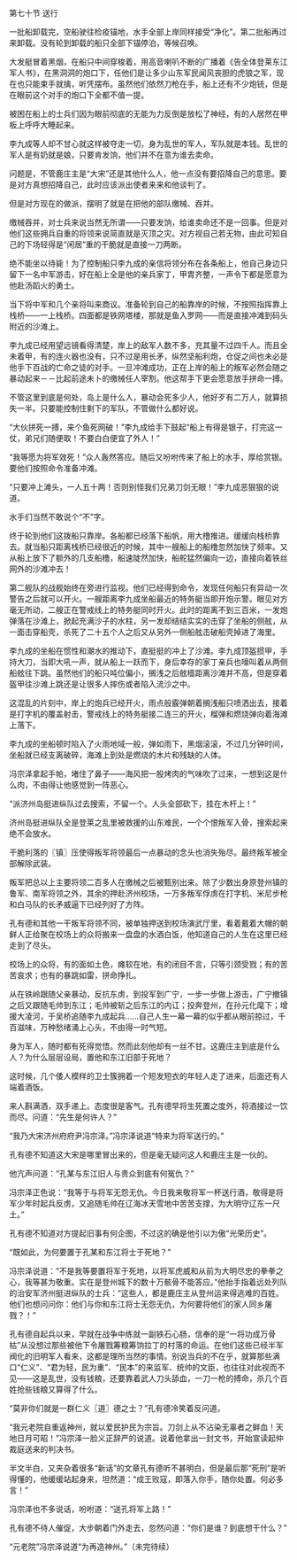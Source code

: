 

第七十节 送行

一批船卸载完，空船驶往检疫锚地，水手全部上岸同样接受“净化”。第二批船再过来卸载。没有轮到卸载的船只全部下锚停泊，等候召唤。

大发艇冒着黑烟，在船只中间穿梭着，用高音喇叭不断的广播着《告全体登莱东江军人书》，在黑洞洞的炮口下，任他们是让多少山东军民闻风丧胆的虎狼之军，现在也只能束手就擒，听凭摆布。虽然他们依然刀枪在手，船上还有不少炮铳，但是在眼前这个对手的炮口下全都不值一提。

被困在船上的士兵们因为眼前彻底的无能为力反倒是放松了神经，有的人居然在甲板上呼呼大睡起来。

李九成等人却不甘心就这样被夺走一切，身为乱世的军人，军队就是本钱。乱世的军人是有奶就是娘，只要肯发饷，他们并不在意为谁去卖命。

问题是，不管鹿庄主是“大宋”还是其他什么人，他一点没有要招降自己的意思。要是对方真想招降自己，此时应该派出使者来来和他谈判了。

但是对方现在的做派，摆明了就是在把他的部队缴械、吞并。

缴械吞并，对士兵来说当然无所谓――只要发饷，给谁卖命还不是一回事。但是对他们这些拥兵自重的将领来说简直就是灭顶之灾。对方视自己若无物，由此可知自己的下场轻得是“闲居”重的干脆就是直接一刀两断。

绝不能坐以待毙！为了控制船只李九成的亲信将领分布在各条船上，他自己身边只留下一名中军游击，好在船上全是他的亲兵家丁，甲胄齐整，一声令下都是愿意为他赴汤蹈火的勇士。

当下将中军和几个亲将叫来商议。准备轮到自己的船靠岸的时候，不按照指挥靠上栈桥――一上栈桥。四面都是铁网塔楼，那就是鱼入罗网――而是直接冲滩到码头附近的沙滩上。

李九成已经用望远镜看得清楚，岸上的敌军人数不多，充其量不过四千人。而且全未着甲，有的连火器也没有，只不过是用长矛，纵然坚船利炮，仓促之间也未必是他手下百战的亡命之徒的对手。一旦冲滩成功，正在上岸的船上的叛军必然会随之暴动起来－－比起前途未卜的缴械任人宰割。他这帮手下更会愿意放手拼命一搏。

不管这里到底是何处，岛上是什么人，暴动会死多少人，他好歹有二万人，就算损失一半。只要能控制住剩下的军队，不管做什么都好说。

“大伙拼死一搏，来个鱼死网破！”李九成给手下鼓起“船上有得是银子，打完这一仗，弟兄们随便取！不要白白便宜了外人！”

“我等愿为将军效死！”众人轰然答应。随后又吩咐传来了船上的水手，厚给赏银。要他们按照命令准备冲滩。

“只要冲上滩头，一人五十两！否则别怪我们兄弟刀剑无眼！”李九成恶狠狠的说道。

水手们当然不敢说个“不”字。

终于轮到他们这拨船只靠岸。各船都已经落下船帆，用大橹推进。缓缓向栈桥靠去。就当船只距离栈桥已经很近的时候，其中一艘船上的船橹忽然加快了频率。又从船上放下了额外的几支船橹，船速陡然加快，船舵猛然偏向一边，直接向着铁丝网外的沙滩冲去！

第二舰队的战舰始终在旁进行监视。他们已经得到命令，发现任何船只有异动一次警告之后就可以开火。一艘距离李九成坐船最近的特务艇当即开炮示警。眼见对方毫无所动，二艘正在警戒线上的特务艇同时开火。此时的距离不到三百米，一发炮弹落在沙滩上，掀起充满沙子的水柱，另一发却结结实实的击穿了坐船的侧舷，从一面击穿船壳，杀死了二十五个人之后又从另外一侧船舷击破船壳掉进了海里。

李九成的坐船在惯性和潮水的推动下，直挺挺的冲上了沙滩。李九成顶盔掼甲，手持大刀，当即大吼一声，就从船上一跃而下，身后幸存的家丁亲兵也嚎叫着从两侧船舷往下跳。虽然他们的船只吨位偏小，搁浅之后舷樯距离沙滩并不高，但是穿着盔甲往沙滩上跳还是让很多人摔伤或者陷入流沙之中。

这混乱的片刻中，岸上的炮兵已经开火，雨点般霰弹朝着搁浅船只喷洒出去，接着是打字机的覆盖射击，警戒线上的特务艇接二连三的开火，榴弹和燃烧弹向着海滩上落下。

李九成的坐船顿时陷入了火雨地域一般，弹如雨下，黑烟滚滚，不过几分钟时间，坐船就已经支离破碎，海滩上到处是燃烧的木片和残缺的人体。

冯宗泽拿起手帕，堵住了鼻子――海风把一股烤肉的气味吹了过来，一想到这是什么肉，不由得让他感觉到一阵恶心。

“派济州岛挺进纵队过去搜索，不留一个。人头全部砍下，挂在木杆上！”

济州岛挺进纵队全是登莱之乱里被救援的山东难民，一个个恨叛军入骨，搜索起来绝不会放水。

干脆利落的〖镇〗压使得叛军将领最后一点暴动的念头也消失殆尽。最终叛军被全部解除武装。

叛军把总以上主要将领二百多人在缴械之后被甄别出来。除了少数出身原登州镇的鲁军、南军将领之外，其余的押赴济州校场，一万多叛军俘虏在打字机、米尼步枪和白马队的长矛威逼下已经列好了方阵。

孔有德和其他一干叛军将领不同，被单独押送到校场演武厅里，看着戴着大帽的朝鲜人正给聚在校场上的众将搬来一盘盘的水酒白饭，他知道自己的人生在这里已经走到了尽头。

校场上的众将，有的面如土色，瘫软在地，有的闭目不言，只等引颈受戮；有的苦苦哀求；也有的暴跳如雷，拼命挣扎。

从在铁岭跟随父亲暴动，反抗东虏，到投军到广宁，一步一步做上游击，广宁撤镇之后又跟随毛帅到东江；毛帅被斩之后东江的内讧；投奔登州，在孙元化麾下；增援大凌河，于吴桥追随李九成起兵……自己人生一幕一幕的似乎都从眼前掠过，千百滋味，万种愁绪涌上心头，不由得一时气短。

身为军人，随时都有死得觉悟。然而此刻他却有一丝不甘。这鹿庄主到底是什么人？为什么层层设局，置他和东江旧部于死地？

这时候，几个倭人模样的卫士簇拥着一个短发短衣的年轻人走了进来，后面还有人端着酒饭。

来人斟满酒，双手递上。态度很是客气。孔有德早将生死置之度外，将酒接过一饮而尽。问道：“先生是何许人？”

“我乃大宋济州府府尹冯宗泽。”冯宗泽说道“特来为将军送行的。”

孔有德不知道这大宋是哪里冒出来的，但是毫无疑问这人和鹿庄主是一伙的。

他亢声问道：“孔某与东江旧人与贵众到底有何冤仇？”

冯宗泽正色说：“我等于与将军无怨无仇。今日我来敬将军一杯送行酒，敬得是将军少年时起兵反虏，又追随毛帅在辽海冰天雪地中苦苦支撑，为大明守辽东一尺土。”

孔有德不知道对方提起旧事有何企图，不过这的确是他引以为傲“光荣历史”。

“既如此，为何要置于孔某和东江将士于死地？”

冯宗泽说道：“不是我等要置将军于死地，以将军虎威和从前为大明尽忠的拳拳之心，我等甚为敬重。实在是登州城下的数十万骸骨不能答应。”他抬手指着远处列队的治安军济州挺进纵队的士兵：“这些人，都是鹿庄主从登州运来得逃难的百姓。他们也想问问你：他们与你和东江将士无怨无仇，为何要将他们的家人同乡屠戮？！”

孔有德自起兵以来，早就在战争中练就一副铁石心肠，信奉的是“一将功成万骨枯”从没想过那些被他下令屠戮筹粮筹饷拉丁的村落的命运。在他们这些已经半军阀化的旧明军人看来，这都是理所当然的事情。别说当兵的不在乎，就算那些满口“仁义”、“君为轻，民为重”、“民本”的来监军、统帅的文臣，也往往对此视而不见――这是乱世，没有钱粮，还要靠着武人刀头舔血，一刀一枪的搏命，杀几个百姓抢些钱粮又算得了什么。

“莫非你们就是一群仁义〖道〗德之士？”孔有德冷笑着反问道。

“我元老院自重返神州，就以爱民护民为宗旨。刀剑上从不沾染无辜者之鲜血！天地日月可昭！”冯宗泽一脸义正辞严的说道。说着他拿出一封文书，开始宣读起仲裁庭送来的判决书。

半文半白，又夹杂着很多“新话”的文章孔有德听不甚明白，但是最后那“死刑”是听得懂的，他缓缓站起身来，坦然道：“成王败寇，即落入你手，随你处置。何必多言！”

冯宗泽也不多说话，吩咐道：“送孔将军上路！”

孔有德不待人催促，大步朝着门外走去，忽然问道：“你们是谁？到底想干什么？”

“元老院”冯宗泽说道“为再造神州。”（未完待续）

